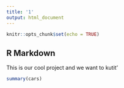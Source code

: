 ```yaml
---
title: '1'
output: html_document
---
```


```r
knitr::opts_chunk$set(echo = TRUE)
```

## R Markdown

This is our cool project and we want to kutit' 

```r
summary(cars)
```

